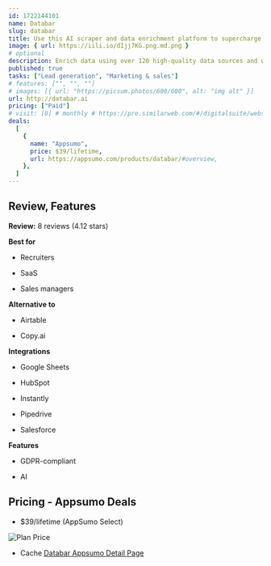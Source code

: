 ```yaml
---
id: 1722144101
name: Databar
slug: databar
title: Use this AI scraper and data enrichment platform to supercharge your CRM and automate prospecting
image: { url: https://iili.io/dIjj7KG.png.md.png }
# optional
description: Enrich data using over 120 high-quality data sources and web scrapers to build targeted lead listsAnalyze, visualize, and send your data anywhere while using AI to qualify leads
published: true
tasks: ["Lead generation", "Marketing & sales"]
# features: ["", "", ""]
# images: [{ url: "https://picsum.photos/600/600", alt: "img alt" }]
url: http://databar.ai
pricing: ["Paid"]
# visit: [0] # monthly # https://pro.similarweb.com/#/digitalsuite/websiteanalysis/home
deals:
  [
    {
      name: "Appsumo",
      price: $39/lifetime,
      url: https://appsumo.com/products/databar/#overview,
    },
  ]
---
```


## Review, Features

**Review:** 8 reviews (4.12 stars)

**Best for**

- Recruiters

- SaaS

- Sales managers

**Alternative to**

- Airtable

- Copy.ai

**Integrations**

- Google Sheets

- HubSpot

- Instantly

- Pipedrive

- Salesforce

**Features**

- GDPR-compliant

- AI

## Pricing - Appsumo Deals

- $39/lifetime (AppSumo Select)

<Img src="https://iili.io/dIwaAqN.png" alt="Plan Price" />

- Cache [Databar Appsumo Detail Page](https://iili.io/dIwaVB2.png)